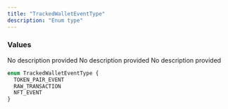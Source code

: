 ```yaml
---
title: "TrackedWalletEventType"
description: "Enum type"
---
```


### Values

<ResponseField name="TOKEN_PAIR_EVENT" type="enum">
  No description provided
</ResponseField>

<ResponseField name="RAW_TRANSACTION" type="enum">
  No description provided
</ResponseField>

<ResponseField name="NFT_EVENT" type="enum">
  No description provided
</ResponseField>


```graphql TrackedWalletEventType
enum TrackedWalletEventType {
  TOKEN_PAIR_EVENT
  RAW_TRANSACTION
  NFT_EVENT
}
```

